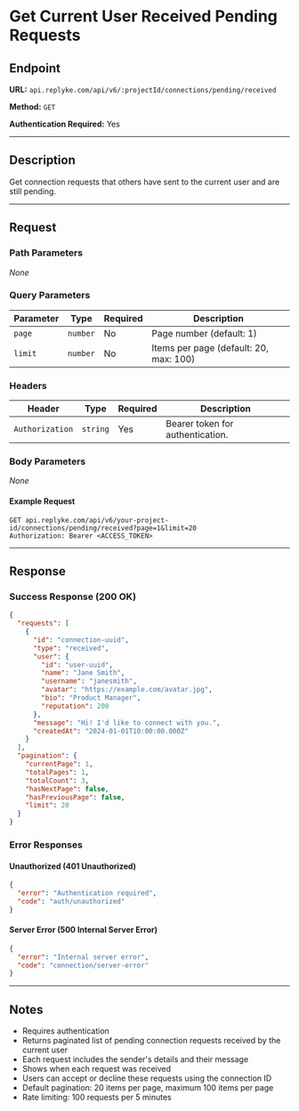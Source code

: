 # Get Current User Received Pending Requests

## Endpoint

**URL:** `api.replyke.com/api/v6/:projectId/connections/pending/received`

**Method:** `GET`

**Authentication Required:** Yes

---

## Description

Get connection requests that others have sent to the current user and are still pending.

---

## Request

### Path Parameters

_None_

### Query Parameters

| Parameter | Type     | Required | Description                                      |
| --------- | -------- | -------- | ------------------------------------------------ |
| `page`    | `number` | No       | Page number (default: 1)                        |
| `limit`   | `number` | No       | Items per page (default: 20, max: 100)          |

### Headers

| Header          | Type     | Required | Description                      |
| --------------- | -------- | -------- | -------------------------------- |
| `Authorization` | `string` | Yes      | Bearer token for authentication. |

### Body Parameters

_None_

#### Example Request

```http
GET api.replyke.com/api/v6/your-project-id/connections/pending/received?page=1&limit=20
Authorization: Bearer <ACCESS_TOKEN>
```

---

## Response

### Success Response (200 OK)

```json
{
  "requests": [
    {
      "id": "connection-uuid",
      "type": "received",
      "user": {
        "id": "user-uuid",
        "name": "Jane Smith",
        "username": "janesmith",
        "avatar": "https://example.com/avatar.jpg",
        "bio": "Product Manager",
        "reputation": 200
      },
      "message": "Hi! I'd like to connect with you.",
      "createdAt": "2024-01-01T10:00:00.000Z"
    }
  ],
  "pagination": {
    "currentPage": 1,
    "totalPages": 1,
    "totalCount": 3,
    "hasNextPage": false,
    "hasPreviousPage": false,
    "limit": 20
  }
}
```

### Error Responses

#### Unauthorized (401 Unauthorized)

```json
{
  "error": "Authentication required",
  "code": "auth/unauthorized"
}
```

#### Server Error (500 Internal Server Error)

```json
{
  "error": "Internal server error",
  "code": "connection/server-error"
}
```

---

## Notes

- Requires authentication
- Returns paginated list of pending connection requests received by the current user
- Each request includes the sender's details and their message
- Shows when each request was received
- Users can accept or decline these requests using the connection ID
- Default pagination: 20 items per page, maximum 100 items per page
- Rate limiting: 100 requests per 5 minutes